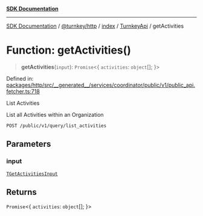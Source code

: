 [**SDK Documentation**](../../../../../../README.mdx)

***

[SDK Documentation](../../../../../../packages.mdx) / [@turnkey/http](../../../../README.mdx) / [index](../../../README.mdx) / [TurnkeyApi](../README.mdx) / getActivities

# Function: getActivities()

> **getActivities**(`input`): `Promise`\<\{ `activities`: `object`[]; \}\>

Defined in: [packages/http/src/\_\_generated\_\_/services/coordinator/public/v1/public\_api.fetcher.ts:718](https://github.com/tkhq/sdk/blob/fd49bfe86475c8603b3eb385aa101efa36fa32fc/packages/http/src/__generated__/services/coordinator/public/v1/public_api.fetcher.ts#L718)

List Activities

List all Activities within an Organization

`POST /public/v1/query/list_activities`

## Parameters

### input

[`TGetActivitiesInput`](../type-aliases/TGetActivitiesInput.mdx)

## Returns

`Promise`\<\{ `activities`: `object`[]; \}\>
